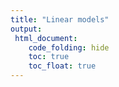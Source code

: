 ```yaml
---
title: "Linear models"
output: 
 html_document:
    code_folding: hide
    toc: true
    toc_float: true
---
```


